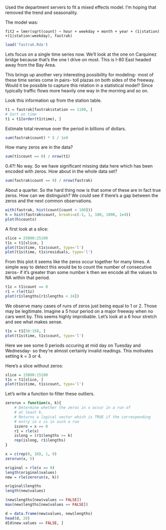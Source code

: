 
Used the department servers to fit a mixed effects model. I'm hoping that
removed the trend and seasonality.

The model was:

```
fit2 = lmer(sqrt(count) ~ hour + weekday + month + year + (1|station) +(1|station:weekday), fastrak)
```

```r
load('fastrak.Rda')
```

Lets focus on a single time series now. We'll look at the one on Carquinez
bridge because that's the one I drive on most. This is I-80 East headed
away from the Bay Area. 

This brings up another very interesting possibility for modeling- most
of these time series come in pairs- toll plazas on both sides of the
freeway. Would it be possible to capture this relation in a statistical
model? Since typically traffic flows more heavily one way in the morning
and so on.

Look this information up from the station table.

```r
t1 = fastrak[fastrak$station == 1100, ]
# Sort on time
t1 = t1[order(t1$time), ]
```

Estimate total revenue over the period in billions of dollars.

```r
sum(fastrak$count) * 5 / 1e9
```

How many zeros are in the data?

```r
sum(t1$count == 0) / nrow(t1)
```

0.4?! No way. So we have significant missing data here which has been
encoded with zeros. How about in the whole data set?

```r
sum(fastrak$count == 0) / nrow(fastrak)
```

About a quarter. So the hard thing now is that some of these are in fact
true zeros. How can we distinguish? We could see if there's a gap between
the zeros and the next common observations.

```r
with(fastrak, hist(count[count < 100]))
h = hist(fastrak$count, breaks=c(-1, 1, 100, 1000, 1e4))
plot(h$counts)
```

A first look at a slice:

```r
slice = 25000:25100
t1s = t1[slice, ]
plot(t1s$time, t1s$count, type='l')
plot(t1s$time, t1s$residuals, type='l')
```

From this plot it seems like the zeros occur together for many times.
A simple way to detect this would be to count the number of consecutive
zeros- if it's greater than some number k then we encode all the values to
NA within that period.

```r
t1z = t1$count == 0
r1 = rle(t1z)
plot(r1$lengths[r1$lengths < 24])
```

We observe many cases of runs of zeros just being equal to 1 or 2. 
Those may be legitimate. Imagine a 5 hour period on a major freeway when no
cars went by. This seems highly improbable. Let's look at a 6 hour stretch
and see what makes sense.

```r
t1s = t1[50:150, ]
plot(t1s$time, t1s$count, type='l')
```

Here we see some 0 periods occuring at mid day on Tuesday and Wednesday- so
they're almost certainly invalid readings.
This motivates setting k = 3 or 4.

Here's a slice without zeros:

```r
slice = 15000:15100
t1s = t1[slice, ]
plot(t1s$time, t1s$count, type='l')
```

Let's write a function to filter these outliers.

```r
zerorun = function(x, k){
    # Determine whether the zeros in x occur in a run of 
    # at least k.
    # Returns a logical vector which is TRUE if the corresponding 
    # entry in x is in such a run
    iszero = x == 0
    r1 = rle(x)
    islong = (r1$lengths >= k)
    rep(islong, r1$lengths)
}

x = c(rep(0, 10), 1, 0)
zerorun(x, 5)

original = rle(x == 0)
length(original$values)
new = rle(zerorun(x, k))

original$lengths
length(new$values)

(new$lengths[new$values == FALSE])
max(new$lengths[new$values == FALSE])

d = data.frame(new$values, new$lengths)
head(d, 20)
d[d$new.values == FALSE, ]
```

